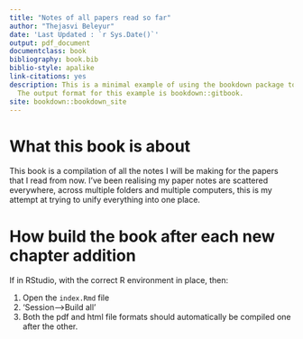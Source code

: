 ```yaml
--- 
title: "Notes of all papers read so far"
author: "Thejasvi Beleyur"
date: 'Last Updated : `r Sys.Date()`'
output: pdf_document
documentclass: book
bibliography: book.bib
biblio-style: apalike
link-citations: yes
description: This is a minimal example of using the bookdown package to write a book.
  The output format for this example is bookdown::gitbook.
site: bookdown::bookdown_site
---
```


# What this book is about {-}
This book is a compilation of all the notes I will be making for the papers that I read from now. 
I've been realising my paper notes are scattered everywhere, across multiple folders and multiple computers, 
this is my attempt at trying to unify everything into one place. 

# How build the book after each new chapter addition
If in RStudio, with the correct R environment in place, then:

1. Open the ```index.Rmd``` file
1. 'Session-->Build all'
1. Both the pdf and html file formats should automatically be compiled one after the other.
